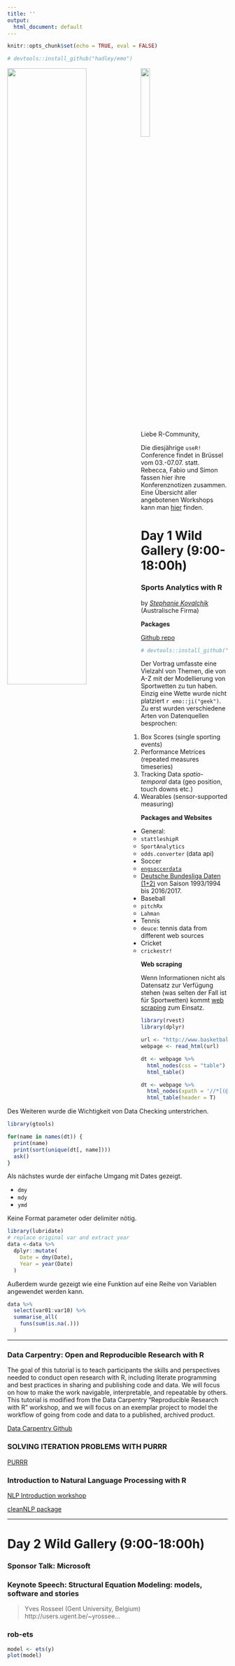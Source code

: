 ```yaml
---
title: ''
output:
  html_document: default
---
```


```r
knitr::opts_chunk$set(echo = TRUE, eval = FALSE)
```

```r
# devtools::install_github("hadley/emo")
```



<img src="images/logo/user2017.jpg" align = "left" width = "60%">

<img src="images/logo/r_group_logo.jpg" align = "center" width = "20%">

<br>

Liebe R-Community,

Die diesjährige `useR!` Conference findet in Brüssel vom 03.-07.07. statt. Rebecca, Fabio und Simon fassen hier ihre Konferenznotizen zusammen. Eine Übersicht aller angebotenen Workshops kann man [hier](https://user2017.brussels/schedule) finden. 




# Day 1 Wild Gallery (9:00-18:00h)

### Sports Analytics with R
by [*Stephanie Kovalchik*](s.a.kovalchik@gmail.com) (Australische Firma)

__Packages__

[Github repo](https://github.com/skoval/deuce)
```r
# devtools::install_github("skoval/deuce")
```


Der Vortrag umfasste eine Vielzahl von Themen, die von A-Z mit der Modellierung von Sportwetten zu tun haben. Einzig eine Wette wurde nicht platziert `r emo::ji("geek")`. Zu erst wurden verschiedene Arten von Datenquellen besprochen:

1. Box Scores (single sporting events)
2. Performance Metrices (repeated measures timeseries)
3. Tracking Data *spatio-temporal* data (geo position, touch downs etc.)
4. Wearables (sensor-supported measuring)

__Packages and Websites__

* General: 
    + `stattleshipR`
    + `SportAnalytics`
    + `odds.converter` (data api)
* Soccer
    + [`engsoccerdata`](https://github.com/jalapic/engsoccerdata)
    + [Deutsche Bundesliga Daten (1+2)](http://www.football-data.co.uk/germanym.php) von Saison 1993/1994 bis 2016/2017.
* Baseball
    + `pitchRx`
    + `Lahman`
* Tennis
    + `deuce`: tennis data from different web sources 
* Cricket
    + `crickestr!`

__Web scraping__

Wenn Informationen nicht als Datensatz zur Verfügung stehen (was selten der Fall ist für Sportwetten) kommt [web scraping](https://en.wikipedia.org/wiki/Web_scraping) zum Einsatz. 
```r
library(rvest)
library(dplyr)

url <- "http://www.basketball-reference.com/boxscores/"
webpage <- read_html(url)

dt <- webpage %>% 
  html_nodes(css = "table") %>% 
  html_table()

dt <- webpage %>% 
  html_nodes(xpath = '//*[(@id = "divs_standings_E")]') %>% 
  html_table(header = T)
```

Des Weiteren wurde die Wichtigkeit von Data Checking unterstrichen. 

```r
library(gtools)

for(name in names(dt)) {
  print(name)
  print(sort(unique(dt[, name])))
  ask()
}
```

Als nächstes wurde der einfache Umgang mit Dates gezeigt.

* `dmy`
* `mdy`
* `ymd`

Keine Format parameter oder delimiter nötig.

```r
library(lubridate)
# replace original var and extract year
data <-data %>% 
  dplyr::mutate(
    Date = dmy(Date),
    Year = year(Date)
  )
```


Außerdem wurde gezeigt wie eine Funktion auf eine Reihe von Variablen angewendet werden kann.

```r
data %>% 
  select(var01:var10) %>% 
  summarise_all(
    funs(sum(is.na(.)))
  )
```


------

### Data Carpentry: Open and Reproducible Research with R

The goal of this tutorial is to teach participants the skills and perspectives needed to conduct open research with R, including literate programming and best practices in sharing and publishing code and data. We will focus on how to make the work navigable, interpretable, and repeatable by others. This tutorial is modified from the Data Carpentry "Reproducible Research with R" workshop, and we will focus on an exemplar project to model the workflow of going from code and data to a published, archived product.

[Data Carpentry Github](https://fmichonneau.github.io/2017-useR-tutorial/)

### SOLVING ITERATION PROBLEMS WITH PURRR


[PURRR](https://github.com/cwickham/purrr-tutorial)

### Introduction to Natural Language Processing with R

[NLP Introduction workshop](https://github.com/statsmaths/user2017_nlp)

[cleanNLP package](https://github.com/statsmaths/cleanNLP)


------

# Day 2 Wild Gallery (9:00-18:00h)  

### Sponsor Talk: Microsoft  


### Keynote Speech: Structural Equation Modeling: models, software and stories
> Yves Rosseel (Gent University, Belgium)
http://users.ugent.be/~yrossee...

### rob-ets

```r
model <- ets(y)
plot(model)
```


